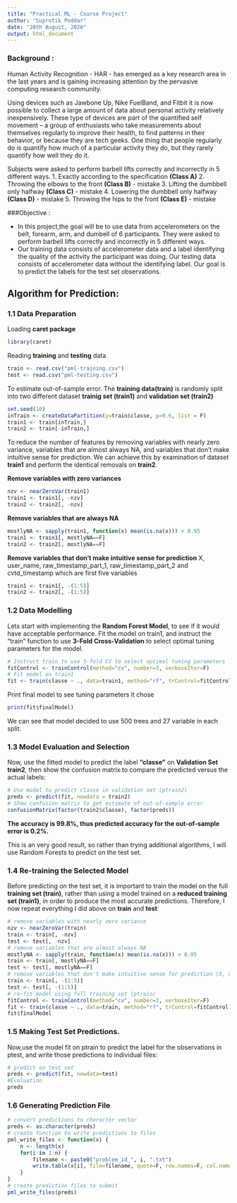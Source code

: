 ```yaml
---
title: "Practical ML - Course Project"
author: "Suprotik Poddar"
date: "28th August, 2020"
output: html_document
---
```


### Background :
Human Activity Recognition - HAR - has emerged as a key research area in the last years and is gaining increasing attention by the pervasive computing research community.

Using devices such as Jawbone Up, Nike FuelBand, and Fitbit it is now possible to collect a large amount of data about personal activity relatively inexpensively. These type of devices are part of the quantified self movement – a group of enthusiasts who take measurements about themselves regularly to improve their health, to find patterns in their behavior, or because they are tech geeks. One thing that people regularly do is quantify how much of a particular activity they do, but they rarely quantify how well they do it. 

Subjects were asked to perform barbell lifts correctly and incorrectly in 5 different ways.
1. Exactly according to the specification **(Class A)**
2. Throwing the elbows to the front **(Class B)** - mistake
3. Lifting the dumbbell only halfway **(Class C)** - mistake
4. Lowering the dumbbell only halfway **(Class D)** - mistake
5. Throwing the hips to the front **(Class E)** - mistake

###Objective :

* In this project,the  goal will be to use data from accelerometers on the belt, forearm, arm, and dumbell of 6 participants. They were asked to perform barbell lifts correctly and incorrectly in 5 different ways.
* Our training data consists of accelerometer data and a label identifying the quality of the activity the participant was doing. Our testing data consists of accelerometer data without the identifying label. Our goal is to predict the labels for the test set observations.

## Algorithm for Prediction: 

### 1.1 Data Preparation

Loading **caret package** 
```r
library(caret)
```

Reading **training** and **testing** data
```r
train <- read.csv("pml-training.csv")
test <- read.csv("pml-testing.csv")
```

To estimate out-of-sample error. The **training data(train)** is randomly split into two different dataset **trainig set (train1)** and **validation set (train2)**
```r
set.seed(10)
inTrain <- createDataPartition(y=train$classe, p=0.6, list = F)
train1 <- train[inTrain,]
train2 <- train[-inTrain,]
```

To reduce the number of features by removing variables with nearly zero variance, variables that are almost always NA, and variables that don’t make intuitive sense for prediction. We can achieve this by examination of dataset **train1** and perform the identical removals on **train2**.

**Remove variables with zero variances**
```r
nzv <- nearZeroVar(train1)
train1 <- train1[, -nzv]
train2 <- train2[, -nzv]
```
**Remove variables that are always NA**
```r
mostlyNA <- sapply(train1, function(x) mean(is.na(x))) > 0.95
train1 <- train1[, mostlyNA==F]
train2 <- train2[, mostlyNA==F]
```
**Remove variables that don't make intuitive sense for prediction**
X, user_name, raw_timestamp_part_1, raw_timestamp_part_2 and  cvtd_timestamp which are first five variables
```r
train1 <- train1[, -(1:5)]
train2 <- train2[, -(1:5)]
```

### 1.2 Data Modelling

Lets start with implementing the **Random Forest Model**, to see if it would have acceptable performance. Fit the model on train1, and instruct the “train” function to use **3-Fold Cross-Validation** to select optimal tuning parameters for the model.

```r
# Instruct train to use 3-fold CV to select optimal tuning parameters
fitControl <- trainControl(method="cv", number=3, verboseIter=F)
# Fit model on train1
fit <- train(classe ~ ., data=train1, method="rf", trControl=fitControl)
```

Print final model to see tuning parameters it chose
```r
print(fit$finalModel)
```

We can see that model decided to use 500 trees and 27 variable in each split.

### 1.3 Model Evaluation and Selection

Now, use the fitted model to predict the label **“classe”** on **Validation Set train2**, then show the confusion matrix to compare the predicted versus the actual
labels:
```r
# Use model to predict classe in validation set (ptrain2)
preds <- predict(fit, newdata = train2)
# Show confusion matrix to get estimate of out-of-sample error
confusionMatrix(factor(train2$classe), factor(preds))
```

**The accuracy is 99.8%, thus predicted accuracy for the out-of-sample error is 0.2%.**

This is an very good result, so rather than trying additional algorithms, I will use Random Forests to predict on the test set.

### 1.4 Re-training the Selected Model

Before predicting on the test set, it is important to train the model on the full **training set (train)**, rather than using a model trained on a **reduced training set (train1)**, in order to produce the most accurate predictions. Therefore, I now repeat everything I did above on **train** and **test**:
```r
# remove variables with nearly zero variance
nzv <- nearZeroVar(train)
train <- train[, -nzv]
test <- test[, -nzv]
# remove variables that are almost always NA
mostlyNA <- sapply(train, function(x) mean(is.na(x))) > 0.95
train <- train[, mostlyNA==F]
test <- test[, mostlyNA==F]
# remove variables that don't make intuitive sense for prediction (X, user_name, raw_timestamp_part_1, raw_timestamp_part_2, cvtd_timestamp), which happen to be the first five variables
train <- train[, -(1:5)]
test <- test[, -(1:5)]
# re-fit model using full training set (ptrain)
fitControl <- trainControl(method="cv", number=3, verboseIter=F)
fit <- train(classe ~ ., data=train, method="rf", trControl=fitControl)
fit$finalModel
```

### 1.5 Making Test Set Predictions.

Now,use the model fit on ptrain to predict the label for the observations in ptest, and write those predictions to individual files:
```r
# predict on test set
preds <- predict(fit, newdata=test)
#Evaluation
preds
```

### 1.6 Generating Prediction File

```r
# convert predictions to character vector
preds <- as.character(preds)
# create function to write predictions to files
pml_write_files <- function(x) {
    n <- length(x)
    for(i in 1:n) {
        filename <- paste0("problem_id_", i, ".txt")
        write.table(x[i], file=filename, quote=F, row.names=F, col.names=F)
    }
}
# create prediction files to submit
pml_write_files(preds)
```
